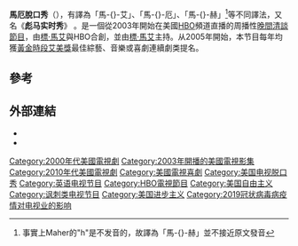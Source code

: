 {{NoteTA
|1=zh-hk:標·馬艾; zh-tw:比爾·馬厄; zh-cn:比尔·马赫;
|2=zh-hk:棟篤笑;zh-cn:单口喜剧;zh-tw:獨角喜劇;
|3=zh-hk:馬艾; zh-tw:馬厄; zh-cn:马赫;
|4=zh-hk:馬艾脫口秀; zh-tw:馬厄脫口秀; zh-cn:马赫脱口秀;
}}

{{Infobox television
| show_name = 馬厄脫口秀
| original_name = {{lang|en|Real Time with Bill Maher}}
| image = [[File:Real_Time_with_Bill_Maher.jpg|250px]]
| caption =
| format = [[清談節目|清談節目]]、[[喜劇|喜劇]]
| runtime = 60分鐘
| creator = 
| starring = [[標·馬艾|標·馬艾]]
| country = 美國
| network = [[HBO|HBO]]
| language = [[英語|英語]]
| first_aired = {{Start date|2003|2|21}}
| num_episodes = 244 <!--到2012年4月13日為止 -->
| preceded_by = 《政治不正確》（''Politically Incorrect''）
| followed_by = 
| related     = 
| website = http://www.hbo.com/real-time-with-bill-maher/
}}
'''馬厄脫口秀'''（{{lang-en|'''''Real Time With Bill Maher'''''}}），有譯為「馬-{}-艾」、「馬-{}-厄」、「馬-{}-赫」<ref>事實上Maher的"h"是不发音的，故譯為「馬-{}-赫」並不接近原文發音</ref>等不同譯法，又名《'''彪马实时秀'''》<!--译名来自多个网上字幕组-->。是一個從2003年開始在美國[[HBO|HBO]]頻道直播的周播性[[晚間娛樂節目|晚間]][[清談節目|清談節目]]，由[[標·馬艾|標·馬艾]]與HBO合創，並由[[標·馬艾|標·馬艾]]主持。从2005年開始，本节目每年均獲[[黃金時段艾美獎|黃金時段]][[艾美獎|艾美獎]]最佳綜藝、音樂或喜劇連續劇类提名。

==參考==
{{reflist}}

==外部連結==
* {{official|http://www.hbo.com/real-time-with-bill-maher/}}
* {{imdb title|0350448}}

{{美国深夜电视节目}}

{{HBO电视节目|current}}
{{DEFAULTSORT:Real Time With Bill Maher}}
[[Category:2000年代美國電視劇|Category:2000年代美國電視劇]]
[[Category:2003年開播的美國電視影集|Category:2003年開播的美國電視影集]]
[[Category:2010年代美國電視劇|Category:2010年代美國電視劇]]
[[Category:美國電視喜劇|Category:美國電視喜劇]]
[[Category:美国电视脱口秀|Category:美国电视脱口秀]]
[[Category:英语电视节目|Category:英语电视节目]]
[[Category:HBO電視節目|Category:HBO電視節目]]
[[Category:美国自由主义|Category:美国自由主义]]
[[Category:讽刺类电视节目|Category:讽刺类电视节目]]
[[Category:美国进步主义|Category:美国进步主义]]
[[Category:2019冠状病毒病疫情对电视业的影响|Category:2019冠状病毒病疫情对电视业的影响]]